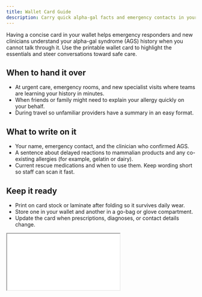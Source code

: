 ```yaml
---
title: Wallet Card Guide
description: Carry quick alpha-gal facts and emergency contacts in your wallet.
---
```




<TopicLayout title="Wallet Card Guide" description="Carry quick alpha-gal facts and emergency contacts in your wallet.">

Having a concise card in your wallet helps emergency responders and new clinicians understand your alpha-gal syndrome (AGS) history when you cannot talk through it. Use the printable wallet card to highlight the essentials and steer conversations toward safe care.

## When to hand it over

- At urgent care, emergency rooms, and new specialist visits where teams are learning your history in minutes.
- When friends or family might need to explain your allergy quickly on your behalf.
- During travel so unfamiliar providers have a summary in an easy format.

## What to write on it

- Your name, emergency contact, and the clinician who confirmed AGS.
- A sentence about delayed reactions to mammalian products and any co-existing allergies (for example, gelatin or dairy).
- Current rescue medications and when to use them. Keep wording short so staff can scan it fast.

## Keep it ready

- Print on card stock or laminate after folding so it survives daily wear.
- Store one in your wallet and another in a go-bag or glove compartment.
- Update the card when prescriptions, diagnoses, or contact details change.

<div className="not-prose my-6">
  <div className="rounded-xl border border-slate-200 shadow-sm overflow-hidden">
    <iframe
      src="/downloads/ags_wallet_card_v1.pdf#view=FitH"
      title="Alpha-gal wallet card preview"
      className="w-full h-[520px]"
    />
  </div>
  <div className="flex flex-wrap gap-2 mt-3">
    <a className="btn" href="/downloads/ags_wallet_card_v1.pdf" target="_blank" rel="noreferrer">Open wallet card PDF</a>
    <a className="btn" href="/downloads">See more print options</a>
  </div>
  <p className="text-xs text-slate-500 mt-2">PDF opens in a new tab. Print at 100% scale in landscape mode, then fold or trim to credit-card dimensions.</p>
</div>

<div className="not-prose mt-6">
  <div className="rounded-xl border border-teal-200 bg-teal-50 p-4 text-sm text-teal-900 flex gap-2">
    <IconInfo className="flex-shrink-0 mt-1" size={20} />
    <div>
      Share the card when you hand over insurance details so it becomes part of the intake workflow. Always confirm with clinicians that the note is in your chart.
    </div>
  </div>
</div>

This page is educational only and not medical advice.

</TopicLayout>
